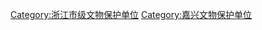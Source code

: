 {{catmore|嘉兴市文物保护单位}}

[[Category:浙江市级文物保护单位|Category:浙江市级文物保护单位]]
[[Category:嘉兴文物保护单位|Category:嘉兴文物保护单位]]